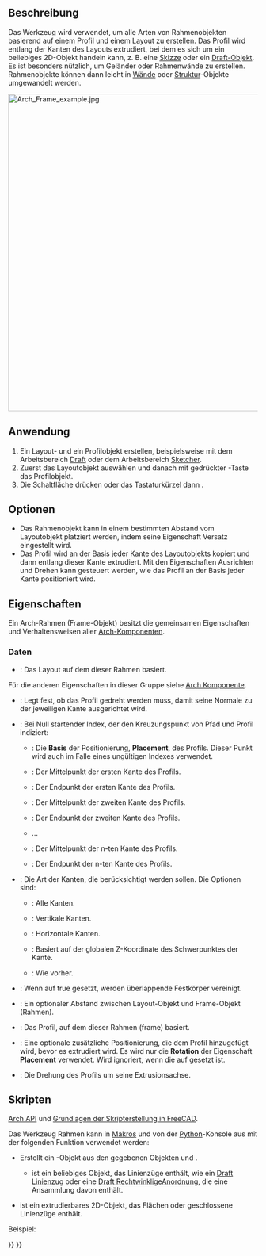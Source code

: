 <languages/>

{{Docnav/de
|[[Arch_Roof/de|Dach]]
|[[Arch_Fence/de|Zaun]]
|[[BIM_Workbench/de|BIM]]
|IconL=Arch_Roof.svg
|IconR=Arch_Fence.svg
|IconC=Workbench_BIM.svg
}}

{{GuiCommand/de
|Name=Arch Frame
|Name/de=Arch Rahmen
|MenuLocation=3D/BIM → Rahmen
|Workbenches=[[BIM_Workbench/de|BIM]]
|Shortcut={{KEY|F}} {{KEY|R}}
|SeeAlso=
}}

<span id="Description"></span>
==Beschreibung==

Das Werkzeug {{Button|[[Image:Arch Frame.svg|16px]] [[Arch_Frame/de|Arch Rahmen]]}} wird verwendet, um alle Arten von Rahmenobjekten basierend auf einem Profil und einem Layout zu erstellen. Das Profil wird entlang der Kanten des Layouts extrudiert, bei dem es sich um ein beliebiges 2D-Objekt handeln kann, z. B. eine [[Sketcher_Workbench/de|Skizze]] oder ein [[Draft_Workbench/de|Draft-Objekt]]. Es ist besonders nützlich, um Geländer oder Rahmenwände zu erstellen. Rahmenobjekte können dann leicht in [[Arch_Wall/de|Wände]] oder [[Arch_Structure/de|Struktur]]-Objekte umgewandelt werden.

[[Image:Arch Frame example.jpg|640px]]
{{Caption|Rahmenobjekt erstellt mit dem Werkzeug [[Draft_OrthoArray/de|Draft RechtwinkligeAnordnung]] aus einer [[Draft_Line/de|Draft-Linie]], unter Verwendung eines [[Draft_Circle/de|Draft-Kreises]] als Profil}}

<span id="Usage"></span>
==Anwendung==

# Ein Layout- und ein Profilobjekt erstellen, beispielsweise mit dem Arbeitsbereich [[Draft_Workbench/de|Draft]] oder dem Arbeitsbereich [[Sketcher_Workbench/de|Sketcher]].
# Zuerst das Layoutobjekt auswählen und danach mit gedrückter {{KEY|Strg}}-Taste das Profilobjekt.
# Die Schaltfläche {{Button|[[Image:Arch_Frame.svg|16px]] [[Arch_Frame/de|Rahmen]]}} drücken oder das Tastaturkürzel {{KEY|F}} dann {{KEY|R}}.

<span id="Options"></span>
==Optionen==

* Das Rahmenobjekt kann in einem bestimmten Abstand vom Layoutobjekt platziert werden, indem seine Eigenschaft Versatz eingestellt wird.
* Das Profil wird an der Basis jeder Kante des Layoutobjekts kopiert und dann entlang dieser Kante extrudiert. Mit den Eigenschaften Ausrichten und Drehen kann gesteuert werden, wie das Profil an der Basis jeder Kante positioniert wird.

<span id="Properties"></span>
==Eigenschaften==

Ein Arch-Rahmen (Frame-Objekt) besitzt die gemeinsamen Eigenschaften und Verhaltensweisen aller [[Arch_Component/de|Arch-Komponenten]].

<span id="Data"></span>
===Daten===

{{TitleProperty|Component}}

* {{PropertyData/de|Base|Link}}: Das Layout auf dem dieser Rahmen basiert.

Für die anderen Eigenschaften in dieser Gruppe siehe [[Arch_Component/de#Eigenschaften|Arch Komponente]].

{{TitleProperty|Frame}}

* {{PropertyData/de|Align|Bool}}: Legt fest, ob das Profil gedreht werden muss, damit seine Normale zu der jeweiligen Kante ausgerichtet wird.
* {{PropertyData/de|Base Point|Integer}}: Bei Null startender Index, der den Kreuzungspunkt von Pfad und Profil indiziert:
** {{Value|0}}: Die '''Basis''' der Positionierung, '''Placement''', des Profils. Dieser Punkt wird auch im Falle eines ungültigen Indexes verwendet.
** {{Value|1}}: Der Mittelpunkt der ersten Kante des Profils.
** {{Value|2}}: Der Endpunkt der ersten Kante des Profils.
** {{Value|3}}: Der Mittelpunkt der zweiten Kante des Profils.
** {{Value|4}}: Der Endpunkt der zweiten Kante des Profils.
** ...
** {{Value|n*2-1}}: Der Mittelpunkt der n-ten Kante des Profils.
** {{Value|n*2}}: Der Endpunkt der n-ten Kante des Profils.
* {{PropertyData/de|Edges|Enumeration}}: Die Art der Kanten, die berücksichtigt werden sollen. Die Optionen sind:
** {{Value|All edges}}: Alle Kanten.
** {{Value|Vertical edges}}: Vertikale Kanten.
** {{Value|Horizontal edges}}: Horizontale Kanten.
** {{Value|Bottom horizontal edges}}: Basiert auf der globalen Z-Koordinate des Schwerpunktes der Kante.
** {{Value|Top horizontal edges}}: Wie vorher.
* {{PropertyData/de|Fuse|Bool}}: Wenn auf true gesetzt, werden überlappende Festkörper vereinigt.
* {{PropertyData/de|Offset|VectorDistance}}: Ein optionaler Abstand zwischen Layout-Objekt und Frame-Objekt (Rahmen).
* {{PropertyData/de|Profile|Link}}: Das Profil, auf dem dieser Rahmen (frame) basiert.
* {{PropertyData/de|Profile Placement|Placement}}: Eine optionale zusätzliche Positionierung, die dem Profil hinzugefügt wird, bevor es extrudiert wird. Es wird nur die '''Rotation''' der Eigenschaft '''Placement''' verwendet. Wird ignoriert, wenn die {{PropertyData/de|Align}} auf {{TRUE}} gesetzt ist.
* {{PropertyData/de|Rotation|Angle}}: Die Drehung des Profils um seine Extrusionsachse.

<span id="Scripting"></span>
==Skripten==

{{Emphasis|Siehe auch:}} [[Arch_API/de|Arch API]] und [[FreeCAD_Scripting_Basics/de|Grundlagen der Skripterstellung in FreeCAD]].

Das Werkzeug Rahmen kann in [[Macros/de|Makros]] und von der [[Python/de|Python]]-Konsole aus mit der folgenden Funktion verwendet werden:

{{Code|code=
Frame = makeFrame(baseobj, profile)
}}

* Erstellt ein {{incode|Frame}}-Objekt aus den gegebenen Objekten {{incode|baseobj}} und {{incode|profile}}.
** {{incode|baseobj}} ist ein beliebiges Objekt, das Linienzüge enthält, wie ein [[Draft_Wire/de|Draft Linienzug]] oder eine [[Draft_OrthoArray/de|Draft RechtwinkligeAnordnung]], die eine Ansammlung davon enthält.
* {{incode|profile}} ist ein extrudierbares 2D-Objekt, das Flächen oder geschlossene Linienzüge enthält.

Beispiel:

{{Code|code=
import Draft, Arch

Line = Draft.makeLine(FreeCAD.Vector(0, 0, 0), FreeCAD.Vector(0, 0, 2000))
baseobj = Draft.makeArray(Line, FreeCAD.Vector(1000, 0, 0), FreeCAD.Vector(0, 1, 0), 6, 1)

profile = Draft.makeCircle(200)
Frame = Arch.makeFrame(baseobj, profile)
FreeCAD.ActiveDocument.recompute()
}}


{{Docnav/de
|[[Arch_Roof/de|Dach]]
|[[Arch_Fence/de|Zaun]]
|[[BIM_Workbench/de|BIM]]
|IconL=Arch_Roof.svg
|IconR=Arch_Fence.svg
|IconC=Workbench_BIM.svg
}}

{{BIM_Tools_navi{{#translation:}}}}
{{Userdocnavi{{#translation:}}}}